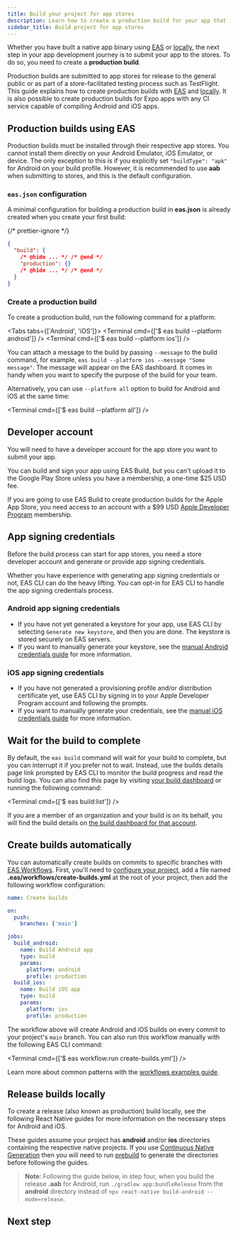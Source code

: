 ```yaml
---
title: Build your project for app stores
description: Learn how to create a production build for your app that is ready to be submitted to app stores from the command line using EAS Build.
sidebar_title: Build project for app stores
---
```




Whether you have built a native app binary using [EAS](/build/setup/) or [locally](/guides/local-app-development/), the next step in your app development journey is to submit your app to the stores. To do so, you need to create a **production build**.

Production builds are submitted to app stores for release to the general public or as part of a store-facilitated testing process such as TestFlight. This guide explains how to create production builds with [EAS](#production-builds-using-eas) and [locally](#production-builds-locally). It is also possible to create production builds for Expo apps with any CI service capable of compiling Android and iOS apps.

## Production builds using EAS

Production builds must be installed through their respective app stores. You cannot install them directly on your Android Emulator, iOS Emulator, or device. The only exception to this is if you explicitly set `"buildType": "apk"` for Android on your build profile. However, it is recommended to use **aab** when submitting to stores, and this is the default configuration.

### `eas.json` configuration

A minimal configuration for building a production build in **eas.json** is already created when you create your first build:

{/* prettier-ignore */}
```json eas.json
{
  "build": {
    /* @hide ... */ /* @end */
    "production": {}
    /* @hide ... */ /* @end */
  }
}
```

### Create a production build

To create a production build, run the following command for a platform:

<Tabs tabs={['Android', 'iOS']}>
  <Tab>
    <Terminal cmd={['$ eas build --platform android']} />
  </Tab>
  <Tab>
    <Terminal cmd={['$ eas build --platform ios']} />
  </Tab>
</Tabs>

You can attach a message to the build by passing `--message` to the build command, for example, `eas build --platform ios --message "Some message"`. The message will appear on the EAS dashboard. It comes in handy when you want to specify the purpose of the build for your team.

Alternatively, you can use `--platform all` option to build for Android and iOS at the same time:

<Terminal cmd={['$ eas build --platform all']} />

## Developer account

You will need to have a developer account for the app store you want to submit your app.

<Collapsible summary="Google Play Developer membership is required to distribute to the Google Play Store.">

You can build and sign your app using EAS Build, but you can't upload it to the Google Play Store unless you have a membership, a one-time $25 USD fee.

</Collapsible>

<Collapsible summary="Apple Developer Program membership is required to build for the Apple App Store.">

If you are going to use EAS Build to create production builds for the Apple App Store, you need access to an account with a $99 USD [Apple Developer Program](https://developer.apple.com/programs) membership.

</Collapsible>

## App signing credentials

Before the build process can start for app stores, you need a store developer account and generate or provide app signing credentials.

Whether you have experience with generating app signing credentials or not, EAS CLI can do the heavy lifting. You can opt-in for EAS CLI to handle the app signing credentials process.

### Android app signing credentials

- If you have not yet generated a keystore for your app, use EAS CLI by selecting `Generate new keystore`, and then you are done. The keystore is stored securely on EAS servers.
- If you want to manually generate your keystore, see the [manual Android credentials guide](/app-signing/local-credentials#android-credentials) for more information.

### iOS app signing credentials

- If you have not generated a provisioning profile and/or distribution certificate yet, use EAS CLI by signing in to your Apple Developer Program account and following the prompts.
- If you want to manually generate your credentials, see the [manual iOS credentials guide](/app-signing/local-credentials#ios-credentials) for more information.

## Wait for the build to complete

By default, the `eas build` command will wait for your build to complete, but you can interrupt it if you prefer not to wait. Instead, use the builds details page link prompted by EAS CLI to monitor the build progress and read the build logs. You can also find this page by visiting [your build dashboard](https://expo.dev/builds) or running the following command:

<Terminal cmd={['$ eas build:list']} />

If you are a member of an organization and your build is on its behalf, you will find the build details on [the build dashboard for that account](https://expo.dev/accounts/[account]/builds).

## Create builds automatically

You can automatically create builds on commits to specific branches with [EAS Workflows](/eas/workflows/get-started/). First, you'll need to [configure your project](/eas/workflows/get-started/#configure-your-project), add a file named **.eas/workflows/create-builds.yml** at the root of your project, then add the following workflow configuration:

```yaml .eas/workflows/create-builds.yml
name: Create builds

on:
  push:
    branches: ['main']

jobs:
  build_android:
    name: Build Android app
    type: build
    params:
      platform: android
      profile: production
  build_ios:
    name: Build iOS app
    type: build
    params:
      platform: ios
      profile: production
```

The workflow above will create Android and iOS builds on every commit to your project's `main` branch. You can also run this workflow manually with the following EAS CLI command:

<Terminal cmd={['$ eas workflow:run create-builds.yml']} />

Learn more about common patterns with the [workflows examples guide](/eas/workflows/examples).

## Release builds locally

To create a release (also known as production) build locally, see the following React Native guides for more information on the necessary steps for Android and iOS.

These guides assume your project has **android** and/or **ios** directories containing the respective native projects. If you use [Continuous Native Generation](/workflow/continuous-native-generation) then you will need to run [prebuild](/workflow/prebuild) to generate the directories before following the guides.

> **Note**: Following the guide below, in step four, when you build the release **.aab** for Android, run `./gradlew app:bundleRelease` from the **android** directory instead of `npx react-native build-android --mode=release`.

<BoxLink
  title="Publishing to Google Play Store"
  description="Learn how to publish an app to Google Play Store by following the necessary steps manually."
  Icon={BookOpen02Icon}
  href="https://reactnative.dev/docs/signed-apk-android"
/>

<BoxLink
  title="Publishing to Apple App Store"
  description="Learn how to publish an app to Apple App Store by following the necessary steps manually."
  Icon={BookOpen02Icon}
  href="https://reactnative.dev/docs/publishing-to-app-store"
/>

## Next step

<BoxLink
  title="App stores best practices"
  description="Learn about the best practices for submitting your app to app stores."
  Icon={BookOpen02Icon}
  href="/distribution/app-stores/"
/>
